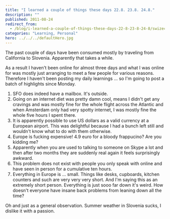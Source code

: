 ```yaml
---
title: "I learned a couple of things these days 22.8. 23.8. 24.8."
description: ""
published: 2011-08-24
redirect_from:
  - /blog/i-learned-a-couple-of-things-these-days-22-8-23-8-24-8/swizec/2280
categories: "Learning, Personal"
hero: ../../../defaultHero.jpg
---
```


The past couple of days have been consumed mostly by traveling from California to Slovenia. Apparently that takes a while.

As a result I haven't been online for almost three days and what I was online for was mostly just arranging to meet a few people for various reasons. Therefore I haven't been posting my daily learnings ... so I'm going to post a batch of highlights since Monday.

1.  SFO does indeed have a mailbox. It's outside.
2.  Going on an internet diet was pretty damn cool, means I didn't get any cravings and was mostly fine for the whole flight across the Atlantic and when Amsterdam only had very spotty internet, I was mostly fine the whole five hours I spent there.
3.  It is apparently possible to use US dollars as a valid currency at a European airport. This was delightful because I had a bunch left still and wouldn't know what to do with them otherwise.
4.  Europe is fucking expensive! 4.9 euro for a bloody frappucino? Are you kidding me?
5.  Apparently when you are used to talking to someone on Skype a lot and then after two months they are suddenly real again it feels surprisingly awkward.
6.  This problem does not exist with people you only speak with online and have seen in person for a cumulative ten hours.
7.  Everything in Europe is ... small. Things like desks, cupboards, kitchen counters and such are very very very short. And I'm saying this as an extremely short person. Everything is just sooo far down it's weird. How doesn't everyone have insane back problems from leaning down all the time?

Oh and just as a general observation. Summer weather in Slovenia sucks, I dislike it with a passion.
